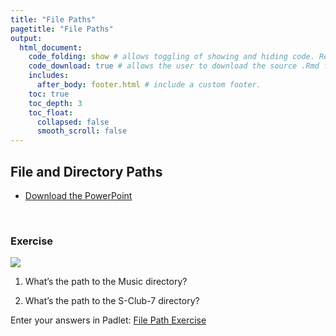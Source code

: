 ```yaml
---
title: "File Paths"
pagetitle: "File Paths"
output:
  html_document:
    code_folding: show # allows toggling of showing and hiding code. Remove if not using code.
    code_download: true # allows the user to download the source .Rmd file. Remove if not using code.
    includes:
      after_body: footer.html # include a custom footer.
    toc: true
    toc_depth: 3
    toc_float:
      collapsed: false
      smooth_scroll: false
---
```


## File and Directory Paths

* [Download the PowerPoint](files/Block4-1_File-Paths.pptx)

<object class = "pdf" data = "files/Block4-1_File-Paths.pdf"></object>

<br>

### Exercise


![](images/block4-1_file-path-exercise.png)

1. What's the path to the Music directory?

2. What's the path to the S-Club-7 directory?


Enter your answers in Padlet: <a href="https://padlet.com/nickrochlin/file-path-exercise-kafxid57o9s092re">File Path Exercise</a>














